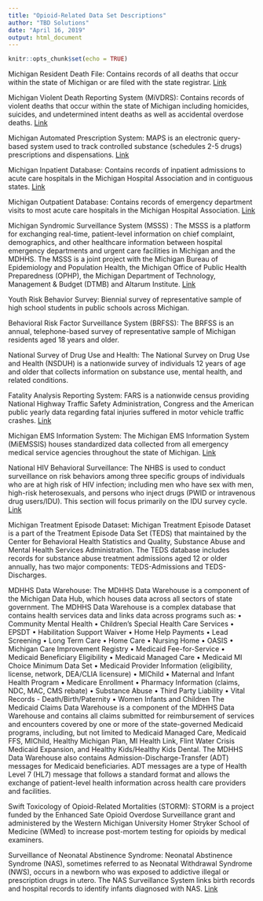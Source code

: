 ```yaml
---
title: "Opioid-Related Data Set Descriptions"
author: "TBD Solutions"
date: "April 16, 2019"
output: html_document
---
```


```r
knitr::opts_chunk$set(echo = TRUE)
```


Michigan Resident Death File: Contains records of all deaths that occur within the state of Michigan or are filed with the state registrar. [Link](https://www.mdch.state.mi.us/osr/Index.asp?Id=4)

Michigan Violent Death Reporting System (MiVDRS): Contains records of violent deaths that occur within the state of Michigan including homicides, suicides, and undetermined intent deaths as well as accidental overdose deaths. [Link](https://www.icpsr.umich.edu/icpsrweb/ICPSR/series/217)

Michigan Automated Prescription System: MAPS is an electronic query-based system used to track controlled substance (schedules 2-5 drugs) prescriptions and dispensations. [Link](https://www.michigan.gov/lara/0,4601,7-154-89334_72600_72603_55478_55479---,00.html)

Michigan Inpatient Database: Contains records of inpatient admissions to acute care hospitals in the Michigan Hospital Association and in contiguous states.  [Link](https://www.datakoala.com/)

Michigan Outpatient Database: Contains records of emergency department visits to most acute care hospitals in the Michigan Hospital Association.  [Link](https://www.datakoala.com/)

Michigan Syndromic Surveillance System (MSSS)	: The MSSS is a platform for exchanging real-time, patient-level information on chief complaint, demographics, and other healthcare information between hospital emergency departments and urgent care facilities in Michigan and the MDHHS. The MSSS is a joint project with the Michigan Bureau of Epidemiology and Population Health, the Michigan Office of Public Health Preparedness (OPHP), the Michigan Department of Technology, Management & Budget (DTMB) and Altarum Institute. [Link](https://michiganhealthit.org/public-health/msss/)

Youth Risk Behavior Survey: Biennial survey of representative sample of high school students in public schools across Michigan.

Behavioral Risk Factor Surveillance System (BRFSS): The BRFSS is an annual, telephone-based survey of representative sample of Michigan residents aged 18 years and older.  

National Survey of Drug Use and Health: The National Survey on Drug Use and Health (NSDUH) is a nationwide survey of individuals 12 years of age and older that collects information on substance use, mental health, and related conditions.

Fatality Analysis Reporting System: FARS is a nationwide census providing National Highway Traffic Safety Administration, Congress and the American public yearly data regarding fatal injuries suffered in motor vehicle traffic crashes. [Link](https://www.nhtsa.gov/research-data/fatality-analysis-reporting-system-fars)

Michigan EMS Information System: The Michigan EMS Information System (MiEMSSIS) houses standardized data collected from all emergency medical service agencies throughout the state of Michigan. [Link](https://www.mi-emsis.org/)

National HIV Behavioral Surveillance: The NHBS is used to conduct surveillance on risk behaviors among three specific groups of individuals who are at high risk of HIV infection; including men who have sex with men, high-risk heterosexuals, and persons who inject drugs (PWID or intravenous drug users/IDU).  This section will focus primarily on the IDU survey cycle. [Link](https://www.cdc.gov/hiv/statistics/systems/nhbs/index.html)

Michigan Treatment Episode Dataset: Michigan Treatment Episode Dataset is a part of the Treatment Episode Data Set (TEDS) that maintained by the Center for Behavioral Health Statistics and Quality, Substance Abuse and Mental Health Services Administration. The TEDS database includes records for substance abuse treatment admissions aged 12 or older annually, has two major components: TEDS-Admissions and TEDS-Discharges.

MDHHS Data Warehouse: The MDHHS Data Warehouse is a component of the Michigan Data Hub, which houses data across all sectors of state government. The MDHHS Data Warehouse is a complex database that contains health services data and links data across programs such as:
•	Community Mental Health
•	Children’s Special Health Care Services
•	EPSDT
•	Habilitation Support Waiver
•	Home Help Payments
•	Lead Screening
•	Long Term Care
•	Home Care
•	Nursing Home
•	OASIS
•	Michigan Care Improvement Registry
•	Medicaid Fee-for-Service
•	Medicaid Beneficiary Eligibility
•	Medicaid Managed Care
•	Medicaid MI Choice Minimum Data Set
•	Medicaid Provider Information (eligibility, license, network, DEA/CLIA licensure)
•	MIChild
•	Maternal and Infant Health Program
•	Medicare Enrollment
•	Pharmacy Information (claims, NDC, MAC, CMS rebate)
•	Substance Abuse
•	Third Party Liability
•	Vital Records - Death/Birth/Paternity
•	Women Infants and Children
The Medicaid Claims Data Warehouse is a component of the MDHHS Data Warehouse and contains all claims submitted for reimbursement of services and encounters covered by one or more of the state-governed Medicaid programs, including, but not limited to Medicaid Managed Care, Medicaid FFS, MIChild, Healthy Michigan Plan, MI Health Link, Flint Water Crisis Medicaid Expansion, and Healthy Kids/Healthy Kids Dental.
The MDHHS Data Warehouse also contains Admission-Discharge-Transfer (ADT) messages for Medicaid beneficiaries. ADT messages are a type of Health Level 7 (HL7) message that follows a standard format and allows the exchange of patient-level health information across health care providers and facilities. 

Swift Toxicology of Opioid-Related Mortalities (STORM): STORM is a project funded by the Enhanced Sate Opioid Overdose Surveillance grant and administered by the Western Michigan University Homer Stryker School of Medicine (WMed) to increase post-mortem testing for opioids by medical examiners.

Surveillance of Neonatal Abstinence Syndrome: Neonatal Abstinence Syndrome (NAS), sometimes referred to as Neonatal Withdrawal Syndrome (NWS), occurs in a newborn who was exposed to addictive illegal or prescription drugs in utero. The NAS Surveillance System links birth records and hospital records to identify infants diagnosed with NAS. [Link](http://www.astho.org/Prevention/Rx/NAS/)

